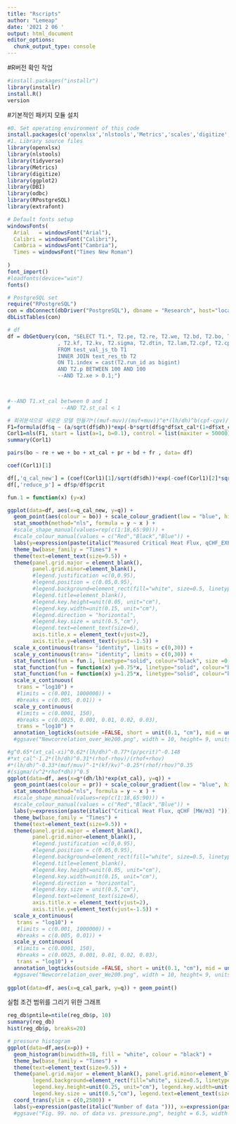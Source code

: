```yaml
---
title: "Rscripts"
author: "Lemeap"
date: '2021 2 06 '
output: html_document
editor_options: 
  chunk_output_type: console
---
```


#R버전 확인 작업
```r

#install.packages("installr")
library(installr)
install.R()
version
```

#기본적인 패키지 모듈 설치
```r
#0. Set operating environment of this code
install.packages(c('openxlsx','nlstools','Metrics','scales','digitize','tidyverse','DBI','odbc','RPostgreSQL', 'extrafont'))
#1. Library source files
library(openxlsx)
library(nlstools)
library(tidyverse)
library(Metrics)
library(digitize)
library(ggplot2)
library(DBI)
library(odbc)
library(RPostgreSQL)
library(extrafont)

# Default fonts setup
windowsFonts(
  Arial   = windowsFont("Arial"),
  Calibri = windowsFont("Calibri"),
  Cambria = windowsFont("Cambria"),
  Times = windowsFont("Times New Roman")
  
)
font_import()
#loadfonts(device="win")
fonts()
```

```r
# PostgreSQL set
require("RPostgreSQL")
con = dbConnect(dbDriver("PostgreSQL"), dbname = "Research", host="localhost", port=5432, user="postgres", password="1234")
dbListTables(con)

# df
df = dbGetQuery(con, "SELECT T1.*, T2.pe, T2.re, T2.we, T2.bd, T2.bo, T2.fr, T2.ca, T2.pr, T2.p, T2.pcrit, T2.rhof, T2.rhov, T2.muf, T2.muv
                , T2.kf, T2.kv, T2.sigma, T2.dtin, T2.lam,T2.cpf, T2.cpv, T2.tsat, T2.v
                FROM test_val_js_tb T1
                INNER JOIN text_res_tb T2
                ON T1.index = cast(T2.run_id as bigint)
                AND T2.p BETWEEN 100 AND 100
                --AND T2.xe > 0.1;")


                
#--AND T1.xt_cal between 0 and 1
#                --AND T2.st_cal < 1
```

```r
# 회귀분석으로 새로운 모델 만들기*((muf-muv)/(muf+muv))^e*(lh/dh)^b(cpf-cpv)/(cpf+cpv))^c
F1=formula(df$q ~ (a/sqrt(df$dh))*exp(-b*sqrt(df$g*df$xt_cal*(1+df$xt_cal^2)^3))) #*((kf-kv)/(kf+kv))^c *((rhof-rhov)/(rhof+rhov))^d*((muf-muv)/(muf+muv))^e)
Corl1=nls(F1, start = list(a=1, b=0.1), control = list(maxiter = 50000),data = df)
summary(Corl1)

pairs(bo ~ re + we + bo + xt_cal + pr + bd + fr , data= df)

coef(Corl1)[1]

```

```r

df[,'q_cal_new'] = (coef(Corl1)[1]/sqrt(df$dh))*exp(-coef(Corl1)[2]*sqrt(df$g*df$xt_cal*(1+df$xt_cal^2)^3))
df[,'reduce_p'] = df$p/df$pcrit

```

```r
fun.1 = function(x) (y=x)

ggplot(data=df, aes(x=q_cal_new, y=q)) +
  geom_point(aes(colour = bo)) + scale_colour_gradient(low = "blue", high = "red") +
  stat_smooth(method="nls", formula = y ~ x ) +
  #scale_shape_manual(values=rep(c(1:18,65:90))) +
  #scale_colour_manual(values = c("Red","Black","Blue")) +
  labs(y=expression(paste(italic("Measured Critical Heat Flux, qCHF_EXP [MW/m3] "))), x=expression(paste(italic("Calculated Critical Heat Flux, qCHF_CAL [MW/m3] ")))) +
  theme_bw(base_family = "Times") +
  theme(text=element_text(size=9.5)) +
  theme(panel.grid.major = element_blank(),
        panel.grid.minor=element_blank(),
        #legend.justification =c(0,0.95), 
        #legend.position = c(0.05,0.95),
        #legend.background=element_rect(fill="white", size=0.5, linetype="solid", colour = "black"),
        #legend.title=element_blank(),
        #legend.key.height=unit(0.05, unit="cm"),
        #legend.key.width=unit(0.15, unit="cm"),
        #legend.direction = "horizontal", 
        #legend.key.size = unit(0.5,"cm"),
        #legend.text=element_text(size=6), 
        axis.title.x = element_text(vjust=2),
        axis.title.y=element_text(vjust=-1.5)) +
  scale_x_continuous(trans= "identity", limits = c(0,30)) +
  scale_y_continuous(trans= "identity", limits = c(0,30)) +
  stat_function(fun = fun.1, linetype="solid", colour="black", size =0.3) + #xlim=c(0.0004,0.12) 
  stat_function(fun = function(x) y=0.75*x, linetype="solid", colour="black", size =0.3) + #xlim=c(0.0004,0.12)
  stat_function(fun = function(x) y=1.25*x, linetype="solid", colour="black", size =0.3) #xlim=c(0.0004,0.12)
  scale_x_continuous(
   trans = "log10") +
   #limits = c(0.001, 1000000)) +
   #breaks = c(0.005, 0.01)) +
  scale_y_continuous(
   #limits = c(0.0001, 150),
   #breaks = c(0.0025, 0.001, 0.01, 0.02, 0.03),
   trans = "log10") +
  annotation_logticks(outside =FALSE, short = unit(0.1, "cm"), mid = unit(0.2, "cm"), base = 10, scaled = TRUE)
  #ggsave("Newcorrelation_over_We200.png", width = 10, height= 9, units = "cm", dpi=1200)
```

```r
#g^0.65*(xt_cal-xi)^0.62*(lh/dh)^-0.77*(p/pcrit)^-0.148
#*xt_cal^-1.2*(lh/dh)^0.31*(rhof-rhov)/(rhof+rhov)
#*(lh/dh)^-0.33*(muf/muv)^-1*(kf/kv)^-0.25*(rhof/rhov)^0.35
#(sigma/(v^2*rhof*dh))^0.5
ggplot(data=df, aes(x=g*(dh/lh)*exp(xt_cal), y=q)) +
  geom_point(aes(colour = pr)) + scale_colour_gradient(low = "blue", high = "red") +
  stat_smooth(method="nls", formula = y ~ x ) +
  #scale_shape_manual(values=rep(c(1:18,65:90))) +
  #scale_colour_manual(values = c("Red","Black","Blue")) +
  labs(y=expression(paste(italic("Critical Heat Flux, qCHF [MW/m3] "))), x=expression(paste(italic("GXt")))) +
  theme_bw(base_family = "Times") +
  theme(text=element_text(size=9.5)) +
  theme(panel.grid.major = element_blank(),
        panel.grid.minor=element_blank(),
        #legend.justification =c(0,0.95), 
        #legend.position = c(0.05,0.95),
        #legend.background=element_rect(fill="white", size=0.5, linetype="solid", colour = "black"),
        #legend.title=element_blank(),
        #legend.key.height=unit(0.05, unit="cm"),
        #legend.key.width=unit(0.15, unit="cm"),
        #legend.direction = "horizontal", 
        #legend.key.size = unit(0.5,"cm"),
        #legend.text=element_text(size=6), 
        axis.title.x = element_text(vjust=2),
        axis.title.y=element_text(vjust=-1.5)) +
  scale_x_continuous(
   trans = "log10") +
   #limits = c(0.001, 1000000)) +
   #breaks = c(0.005, 0.01)) +
  scale_y_continuous(
   #limits = c(0.0001, 150),
   #breaks = c(0.0025, 0.001, 0.01, 0.02, 0.03),
   trans = "log10") +
  annotation_logticks(outside =FALSE, short = unit(0.1, "cm"), mid = unit(0.2, "cm"), base = 10, scaled = TRUE)
  #ggsave("Newcorrelation_over_We200.png", width = 10, height= 9, units = "cm", dpi=1200)
  
ggplot(data=df, aes(x=q_cal_park, y=q)) + geom_point()

```



실험 조건 범위를 그리기 위한 그래프
```r
reg_db$pntile=ntile(reg_db$p, 10)
summary(reg_db) 
hist(reg_db$p, breaks=20)

# pressure histogram
ggplot(data=df,aes(x=p)) +
  geom_histogram(binwidth=18, fill = "white", colour = "black") +
  theme_bw(base_family = "Times") +
  theme(text=element_text(size=9.5)) +
  theme(panel.grid.major = element_blank(), panel.grid.minor=element_blank(), legend.justification =c(0,0.05), legend.position = c(0.45,0.75),
        legend.background=element_rect(fill="white", size=0.5, linetype="solid", colour = "black"), legend.title=element_blank(),
        legend.key.height=unit(0.25, unit="cm"), legend.key.width=unit(0.15, unit="cm"), legend.direction = "horizontal", 
        legend.key.size = unit(0.5,"cm"), legend.text=element_text(size=6), axis.title.x = element_text(vjust=2)) +
  coord_trans(ylim = c(0,2500)) +
  labs(y=expression(paste(italic("Number of data "))), x=expression(paste(italic("Pressure  "), italic(" [bar]"))))
  #ggsave("Fig. 99. no. of data vs. pressure.png", height = 6.5, width = 8, unit = "cm", dpi = 1200)
```

